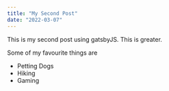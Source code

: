 ```yaml
---
title: "My Second Post"
date: "2022-03-07"
---
```


This is my second post using gatsbyJS. This is greater.

Some of my favourite things are

* Petting Dogs
* Hiking
* Gaming